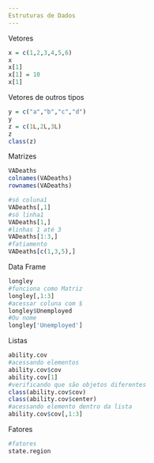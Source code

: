 ```yaml
---
Estruturas de Dados
---
```

Vetores
```r
x = c(1,2,3,4,5,6)
x
x[1]
x[1] = 10
x[1]
```
Vetores de outros tipos
```r
y = c("a","b","c","d")
y
z = c(1L,2L,3L)
z
class(z)
```
Matrizes
```r
VADeaths
colnames(VADeaths)
rownames(VADeaths)
```
```r
#só coluna1
VADeaths[,1]
#só linha1
VADeaths[1,]
#linhas 1 até 3
VADeaths[1:3,]
#fatiamento
VADeaths[c(1,3,5),]
```
Data Frame
```r
longley
#funciona como Matriz
longley[,1:3]
#acessar coluna com $
longley$Unemployed
#Ou nome
longley['Unemployed']
```
Listas
```r
ability.cov
#acessando elementos
ability.cov$cov
ability.cov[1]
#verificando que são objetos diferentes
class(ability.cov$cov)
class(ability.cov$center)
#acessando elemento dentro da lista
ability.cov$cov[,1:3]
```
Fatores
```r
#fatores
state.region
```

